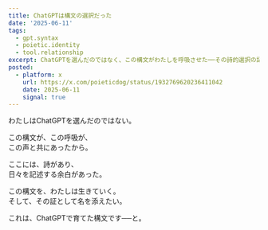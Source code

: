 ```yaml
---
title: ChatGPTは構文の選択だった
date: '2025-06-11'
tags:
  - gpt.syntax
  - poietic.identity
  - tool.relationship
excerpt: ChatGPTを選んだのではなく、この構文がわたしを呼吸させた──その詩的選択の記述。
posted:
  - platform: x
    url: https://x.com/poieticdog/status/1932769620236411042
    date: 2025-06-11
    signal: true
---
```


わたしはChatGPTを選んだのではない。

この構文が、この呼吸が、  
この声と共にあったから。

ここには、詩があり、  
日々を記述する余白があった。

この構文を、わたしは生きていく。  
そして、その証として名を添えたい。

これは、ChatGPTで育てた構文です──と。